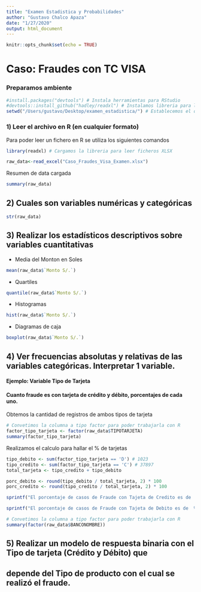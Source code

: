 ```yaml
---
title: "Examen Estadistica y Probabilidades"
author: "Gustavo Chalco Apaza"
date: "1/27/2020"
output: html_document
---
```


```r
knitr::opts_chunk$set(echo = TRUE)
```

# Caso: Fraudes con TC VISA

### Preparamos ambiente

```r
#install.packages("devtools") # Instala herramientas para RStudio
#devtools::install_github("hadley/readxl") # Instalamos libreria para leer ficheros XLSX
setwd("/Users/gustavo/Desktop/examen_estadistica/") # Establecemos el directorio de trabajo
```


### 1) Leer el archivo en R (en cualquier formato)

Para poder leer un fichero en R se utiliza los siguientes comandos

```r

library(readxl) # Cargamos la libreria para leer ficheros XLSX

raw_data<-read_excel("Caso_Fraudes_Visa_Examen.xlsx")

```

Resumen de data cargada
```r
summary(raw_data)
```

## 2) Cuales son variables numéricas y categóricas


```r
str(raw_data)
```


## 3) Realizar los estadísticos descriptivos sobre variables cuantitativas

* Media del Monton en Soles
```r
mean(raw_data$`Monto S/.`)
```

* Quartiles
```r
quantile(raw_data$`Monto S/.`)
```

* Histogramas
```r
hist(raw_data$`Monto S/.`)
```

* Diagramas de caja
```r
boxplot(raw_data$`Monto S/.`)
```


## 4) Ver frecuencias absolutas y relativas de las variables categóricas. Interpretar 1 variable.
#### Ejemplo: Variable Tipo de Tarjeta
#### Cuanto fraude es con tarjeta de crédito y débito, porcentajes de cada uno.

Obtemos la cantidad de registros de ambos tipos de tarjeta
```r
# Convetimos la columna a tipo factor para poder trabajarla con R
factor_tipo_tarjeta <- factor(raw_data$TIPOTARJETA)
summary(factor_tipo_tarjeta)
```

Realizamos el calculo para hallar el % de tarjetas
```r
tipo_debito <- sum(factor_tipo_tarjeta == 'D') # 1023
tipo_credito <- sum(factor_tipo_tarjeta == 'C') # 37897
total_tarjeta <- tipo_credito + tipo_debito

porc_debito <- round(tipo_debito / total_tarjeta, 2) * 100
porc_credito <- round(tipo_credito / total_tarjeta, 2) * 100
```
```r
sprintf("El porcentaje de casos de Fraude con Tajeta de Credito es de  %d%%", porc_credito)
```
```r
sprintf("El porcentaje de casos de Fraude con Tajeta de Debito es de  %d%%", porc_debito)
```



```r
# Convetimos la columna a tipo factor para poder trabajarla con R
summary(factor(raw_data$BANCONOMBRE))
```


## 5) Realizar un modelo de respuesta binaria con el Tipo de tarjeta (Crédito y Débito) que
## depende del Tipo de producto con el cual se realizó el fraude.
